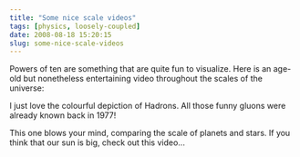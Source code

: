 ```yaml
---
title: "Some nice scale videos"
tags: [physics, loosely-coupled]
date: 2008-08-18 15:20:15
slug: some-nice-scale-videos
---
```


Powers of ten are something that are quite fun to visualize. Here is an age-old but nonetheless entertaining video throughout the scales of the universe:

<YouTubeEmbed link="http://www.youtube.com/embed/41gWUkVQ-9U" />

I just love the colourful depiction of Hadrons. All those funny gluons were already known back in 1977!

This one blows your mind, comparing the scale of planets and stars. If you think that our sun is big, check out this video...

<YouTubeEmbed link="http://www.youtube.com/embed/x1w8hKTJ2Co" />